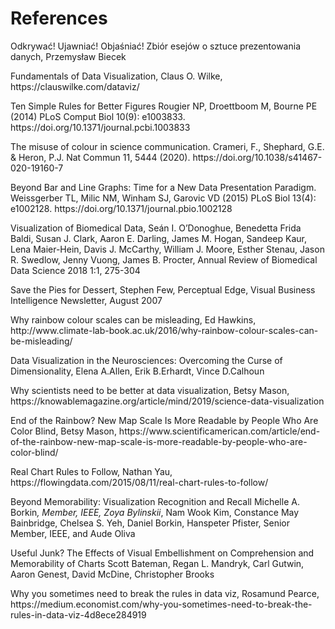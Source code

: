 # References {.unnumbered}

Odkrywać! Ujawniać! Objaśniać! Zbiór esejów o sztuce prezentowania danych, Przemysław Biecek

Fundamentals of Data Visualization, Claus O. Wilke, https://clauswilke.com/dataviz/

Ten Simple Rules for Better Figures Rougier NP, Droettboom M, Bourne PE (2014) PLoS Comput Biol 10(9): e1003833. https://doi.org/10.1371/journal.pcbi.1003833

The misuse of colour in science communication. Crameri, F., Shephard, G.E. & Heron, P.J. Nat Commun 11, 5444 (2020). https://doi.org/10.1038/s41467-020-19160-7

Beyond Bar and Line Graphs: Time for a New Data Presentation Paradigm. Weissgerber TL, Milic NM, Winham SJ, Garovic VD (2015) PLoS Biol 13(4): e1002128. https://doi.org/10.1371/journal.pbio.1002128

Visualization of Biomedical Data, Seán I. O'Donoghue, Benedetta Frida Baldi, Susan J. Clark, Aaron E. Darling, James M. Hogan, Sandeep Kaur, Lena Maier-Hein, Davis J. McCarthy, William J. Moore, Esther Stenau, Jason R. Swedlow, Jenny Vuong, James B. Procter, Annual Review of Biomedical Data Science 2018 1:1, 275-304

Save the Pies for Dessert, Stephen Few, Perceptual Edge, Visual Business Intelligence Newsletter, August 2007

Why rainbow colour scales can be misleading, Ed Hawkins, http://www.climate-lab-book.ac.uk/2016/why-rainbow-colour-scales-can-be-misleading/

Data Visualization in the Neurosciences: Overcoming the Curse of Dimensionality, Elena A.Allen, Erik B.Erhardt, Vince D.Calhoun

Why scientists need to be better at data visualization, Betsy Mason, https://knowablemagazine.org/article/mind/2019/science-data-visualization

End of the Rainbow? New Map Scale Is More Readable by People Who Are Color Blind, Betsy Mason, https://www.scientificamerican.com/article/end-of-the-rainbow-new-map-scale-is-more-readable-by-people-who-are-color-blind/

Real Chart Rules to Follow, Nathan Yau, https://flowingdata.com/2015/08/11/real-chart-rules-to-follow/

Beyond Memorability: Visualization Recognition and Recall Michelle A. Borkin*, Member, IEEE, Zoya Bylinskii*, Nam Wook Kim, Constance May Bainbridge, Chelsea S. Yeh, Daniel Borkin, Hanspeter Pfister, Senior Member, IEEE, and Aude Oliva

Useful Junk? The Effects of Visual Embellishment on Comprehension and Memorability of Charts Scott Bateman, Regan L. Mandryk, Carl Gutwin, Aaron Genest, David McDine, Christopher Brooks

Why you sometimes need to break the rules in data viz, Rosamund Pearce, https://medium.economist.com/why-you-sometimes-need-to-break-the-rules-in-data-viz-4d8ece284919

::: {#refs}
:::
